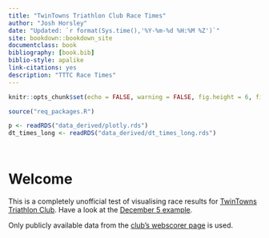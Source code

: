 ```yaml
--- 
title: "TwinTowns Triathlon Club Race Times"
author: "Josh Horsley"
date: "Updated: `r format(Sys.time(),'%Y-%m-%d %H:%M %Z')`"
site: bookdown::bookdown_site
documentclass: book
bibliography: [book.bib]
biblio-style: apalike
link-citations: yes
description: "TTTC Race Times"
---
```



```r

knitr::opts_chunk$set(echo = FALSE, warning = FALSE, fig.height = 6, fig.width = 7)

source("req_packages.R")

p <- readRDS("data_derived/plotly.rds")
dt_times_long <- readRDS("data_derived/dt_times_long.rds")




```


# Welcome

This is a completely unofficial test of visualising race results for [TwinTowns Triathlon Club](http://www.twintownstriathlon.org.au). Have a look at the [December 5 example](#r-2020-12-05).

Only publicly available data from the [club's webscorer page](https://www.webscorer.com/33755) is used.


